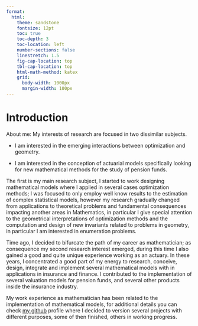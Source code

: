 ```yaml
---
format: 
  html: 
    theme: sandstone
    fontsize: 12pt
    toc: true
    toc-depth: 3
    toc-location: left
    number-sections: false 
    linestretch: 1.5
    fig-cap-location: top
    tbl-cap-location: top
    html-math-method: katex
    grid: 
      body-width: 1000px
      margin-width: 100px
---
```


<!------------------------------------------------------------------------------------------------->
# Introduction

About me:
My interests of research are focused in two dissimilar subjects.

- I am interested in the emerging interactions between optimization and geometry.

- I am interested in the conception of actuarial models specifically looking for new mathematical 
  methods for the study of pension funds.

The first is my main research subject, I started to work designing mathematical models where I
applied in several cases optimization methods; I was focused to only employ well know results to 
the estimation of complex statistical models, however my research gradually changed from 
applications to theoretical problems and fundamental consequences impacting another areas in 
Mathematics, in particular I give special attention to the geometrical interpretations of 
optimization methods and the computation and design of new invariants related to problems in 
geometry, in particular I am interested in enumeration problems.

Time ago, I decided to bifurcate the path of my career as mathematician; as consequence my second 
research interest emerged, during this time I also gained a good and quite unique experience 
working as an actuary. In these years, I concentrated a good part of my energy to research, 
conceive, design, integrate and implement several mathematical models with in applications in 
insurance and finance. I contributed to the implementation of several valuation models for pension 
funds, and several other products inside the insurance industry.

My work experience as mathematician has been related to the implementation of mathematical models, 
for additional details you can check <a href="https://github.com/pedroguarderas/">my github</a> 
profile where I decided to version several projects with different purposes, some of then finished, 
others in working progress.
